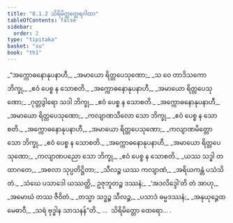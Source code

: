 ```yaml
---
title: "8.1.2 သိရိမိတ္တတ္ထေရဂါထာ"
tableOfContents: false
sidebar:
  order: 2
type: "tipitaka"
basket: "su"
book: "th1"
---
```



<DynamicBreadcrumb />

<Division number="502" book="th1" e="ch" v="19" p="295">

<Paragraph number="796" type="verses" book="th1">
_“အက္ကောဓနောနုပနာဟီ,_  
_အမာယော ရိတ္တပေသုဏော;_  
_သ ဝေ တာဒိသကော ဘိက္ခု,_  
_ဧဝံ ပေစ္စ န သောစတိ._  

</Paragraph>

</Division>
<Division number="503" book="th1" e="ch" v="19" p="295">

<Paragraph number="797" type="verses" book="th1">
_အက္ကောဓနောနုပနာဟီ,_  
_အမာယော ရိတ္တပေသုဏော;_  
_ဂုတ္တဒွါရော သဒါ ဘိက္ခု,_  
_ဧဝံ ပေစ္စ န သောစတိ._  

</Paragraph>

</Division>
<Division number="504" book="th1" e="ch" v="19" p="296">

<Paragraph number="798" type="verses" book="th1">
_အက္ကောဓနောနုပနာဟီ,_  
_အမာယော ရိတ္တပေသုဏော;_  
_ကလျာဏသီလော သော ဘိက္ခု,_  
_ဧဝံ ပေစ္စ န သောစတိ._  

</Paragraph>

</Division>
<Division number="505" book="th1" e="ch" v="19" p="296">

<Paragraph number="799" type="verses" book="th1">
_အက္ကောဓနောနုပနာဟီ,_  
_အမာယော ရိတ္တပေသုဏော;_  
_ကလျာဏမိတ္တော သော ဘိက္ခု,_  
_ဧဝံ ပေစ္စ န သောစတိ._  

</Paragraph>

</Division>
<Division number="506" book="th1" e="ch" v="19" p="296">

<Paragraph number="800" type="verses" book="th1">
_အက္ကောဓနောနုပနာဟီ,_  
_အမာယော ရိတ္တပေသုဏော;_  
_ကလျာဏပညော သော ဘိက္ခု,_  
_ဧဝံ ပေစ္စ န သောစတိ._  

</Paragraph>

</Division>
<Division number="507" book="th1" e="ch" v="19" p="296">

<Paragraph number="801" type="verses" book="th1">
_ယဿ သဒ္ဓါ တထာဂတေ,_  
_အစလာ သုပ္ပတိဋ္ဌိတာ;_  
_သီလဉ္စ ယဿ ကလျာဏံ,_  
_အရိယကန္တံ ပသံသိတံ._  

</Paragraph>

</Division>
<Division number="508" book="th1" e="ch" v="19" p="296">

<Paragraph number="802" type="verses" book="th1">
_သံဃေ ပသာဒေါ ယဿတ္ထိ,_  
ဥဇုဘူတဉ္စ ဒဿနံ;_  
_‘အဒလိဒ္ဒေါ’တိ တံ အာဟု,_  
_အမောဃံ တဿ ဇီဝိတံ._  

</Paragraph>

</Division>
<Division number="509" book="th1" e="ch" v="19" p="296">

<Paragraph number="803" type="verses" book="th1">
_တသ္မာ သဒ္ဓဉ္စ သီလဉ္စ,_  
_ပသာဒံ ဓမ္မဒဿနံ;_  
_အနုယုဉ္ဇေထ မေဓာဝီ,_  
_သရံ ဗုဒ္ဓါန သာသနန်”တိ._  


</Paragraph>
</Division>

<Paragraph number="804" type="center" book="th1">
…  သိရိမိတ္တော ထေရော… .
</Paragraph>